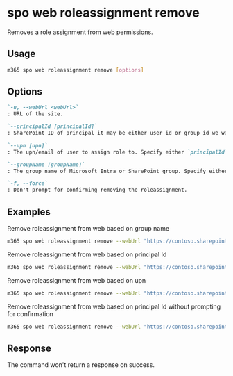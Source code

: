 
# spo web roleassignment remove

Removes a role assignment from web permissions.

## Usage

```sh
m365 spo web roleassignment remove [options]
```

## Options

```md definition-list
`-u, --webUrl <webUrl>`
: URL of the site.

`--principalId [principalId]`
: SharePoint ID of principal it may be either user id or group id we want to add permissions to. Specify either `principalId`, `upn`, or `groupName` but not multiple.

`--upn [upn]`
: The upn/email of user to assign role to. Specify either `principalId`, `upn`, or `groupName` but not multiple.

`--groupName [groupName]`
: The group name of Microsoft Entra or SharePoint group. Specify either `principalId`, `upn`, or `groupName` but not multiple.

`-f, --force`
: Don't prompt for confirming removing the roleassignment.
```

<Global />

## Examples

Remove roleassignment from web based on group name

```sh
m365 spo web roleassignment remove --webUrl "https://contoso.sharepoint.com/sites/contoso-sales"  --groupName "saleGroup"
```

Remove roleassignment from web based on principal Id

```sh
m365 spo web roleassignment remove --webUrl "https://contoso.sharepoint.com/sites/contoso-sales"  --principalId 2
```

Remove roleassignment from web based on upn

```sh
m365 spo web roleassignment remove --webUrl "https://contoso.sharepoint.com/sites/contoso-sales"  --upn "someaccount@tenant.onmicrosoft.com"
```

Remove roleassignment from web based on principal Id without prompting for confirmation

```sh
m365 spo web roleassignment remove --webUrl "https://contoso.sharepoint.com/sites/contoso-sales"  --principalId 2 --force
```

## Response

The command won't return a response on success.
